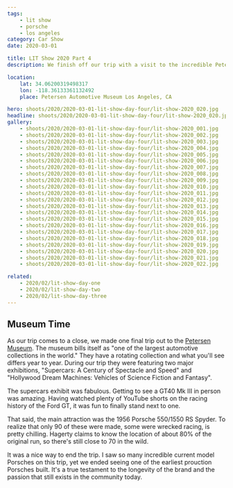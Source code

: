 ```yaml
---
tags:
    - lit show
    - porsche
    - los angeles
category: Car Show
date: 2020-03-01

title: LIT Show 2020 Part 4
description: We finish off our trip with a visit to the incredible Petersen Museum to see an original 550 Spyder.

location:
    lat: 34.06200319498317
    lon: -118.36133361132492
    place: Petersen Automotive Museum Los Angeles, CA

hero: shoots/2020/2020-03-01-lit-show-day-four/lit-show-2020_020.jpg
headline: shoots/2020/2020-03-01-lit-show-day-four/lit-show-2020_020.jpg
gallery:
    - shoots/2020/2020-03-01-lit-show-day-four/lit-show-2020_001.jpg
    - shoots/2020/2020-03-01-lit-show-day-four/lit-show-2020_002.jpg
    - shoots/2020/2020-03-01-lit-show-day-four/lit-show-2020_003.jpg
    - shoots/2020/2020-03-01-lit-show-day-four/lit-show-2020_004.jpg
    - shoots/2020/2020-03-01-lit-show-day-four/lit-show-2020_005.jpg
    - shoots/2020/2020-03-01-lit-show-day-four/lit-show-2020_006.jpg
    - shoots/2020/2020-03-01-lit-show-day-four/lit-show-2020_007.jpg
    - shoots/2020/2020-03-01-lit-show-day-four/lit-show-2020_008.jpg
    - shoots/2020/2020-03-01-lit-show-day-four/lit-show-2020_009.jpg
    - shoots/2020/2020-03-01-lit-show-day-four/lit-show-2020_010.jpg
    - shoots/2020/2020-03-01-lit-show-day-four/lit-show-2020_011.jpg
    - shoots/2020/2020-03-01-lit-show-day-four/lit-show-2020_012.jpg
    - shoots/2020/2020-03-01-lit-show-day-four/lit-show-2020_013.jpg
    - shoots/2020/2020-03-01-lit-show-day-four/lit-show-2020_014.jpg
    - shoots/2020/2020-03-01-lit-show-day-four/lit-show-2020_015.jpg
    - shoots/2020/2020-03-01-lit-show-day-four/lit-show-2020_016.jpg
    - shoots/2020/2020-03-01-lit-show-day-four/lit-show-2020_017.jpg
    - shoots/2020/2020-03-01-lit-show-day-four/lit-show-2020_018.jpg
    - shoots/2020/2020-03-01-lit-show-day-four/lit-show-2020_019.jpg
    - shoots/2020/2020-03-01-lit-show-day-four/lit-show-2020_020.jpg
    - shoots/2020/2020-03-01-lit-show-day-four/lit-show-2020_021.jpg
    - shoots/2020/2020-03-01-lit-show-day-four/lit-show-2020_022.jpg

related:
    - 2020/02/lit-show-day-one
    - 2020/02/lit-show-day-two
    - 2020/02/lit-show-day-three
---
```



<Gallery>

## Museum Time

As our trip comes to a close, we made one final trip out to the [Petersen Museum](https://www.petersen.org/). The museum bills itself as "one of the largest automotive collections in the world." They have a rotating collection and what you'll see differs year to year. During our trip they were featuring two major exhibitions, "Supercars: A Century of Spectacle and Speed" and "Hollywood Dream Machines: Vehicles of Science Fiction and Fantasy".

The supercars exhibit was fabulous. Getting to see a GT40 Mk III in person was amazing. Having watched plenty of YouTube shorts on the racing history of the Ford GT, it was fun to finally stand next to one.

That said, the main attraction was the 1956 Porsche 550/1550 RS Spyder. To realize that only 90 of these were made, some were wrecked racing, is pretty chilling. Hagerty claims to know the location of about 80% of the original run, so there's still close to 70 in the wild.

It was a nice way to end the trip. I saw so many incredible current model Porsches on this trip, yet we ended seeing one of the earliest prouction Porsches built. It's a true testament to the longevity of the brand and the passion that still exists in the community today.

<div class="grid grid-cols-12 gap-8">
    <GalleryRow src={frontmatter.gallery[0]} columns="1" />
    <GalleryRow src={frontmatter.gallery[1]} columns="2" />
    <GalleryRow src={frontmatter.gallery[2]} columns="2" />
    <GalleryRow src={frontmatter.gallery[3]} columns="1" />
    <GalleryRow src={frontmatter.gallery[4]} columns="2" />
    <GalleryRow src={frontmatter.gallery[5]} columns="2" />
    <GalleryRow src={frontmatter.gallery[6]} columns="1" />
    <GalleryRow src={frontmatter.gallery[7]} columns="2" />
    <GalleryRow src={frontmatter.gallery[8]} columns="2" />
    <GalleryRow src={frontmatter.gallery[9]} columns="1" />
    <GalleryRow src={frontmatter.gallery[10]} columns="2" />
    <GalleryRow src={frontmatter.gallery[11]} columns="2" />
    <GalleryRow src={frontmatter.gallery[12]} columns="1" />
    <GalleryRow src={frontmatter.gallery[13]} columns="2" />
    <GalleryRow src={frontmatter.gallery[14]} columns="2" />
    <GalleryRow src={frontmatter.gallery[15]} columns="1" />
    <GalleryRow src={frontmatter.gallery[17]} columns="2" />
    <GalleryRow src={frontmatter.gallery[16]} columns="2" />
    <GalleryRow src={frontmatter.gallery[18]} columns="1" />
    <GalleryRow src={frontmatter.gallery[19]} columns="2" />
    <GalleryRow src={frontmatter.gallery[20]} columns="2" />
    <GalleryRow src={frontmatter.gallery[21]} columns="1" />
</div>

</Gallery>
